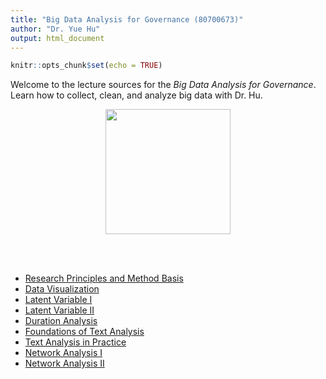 ---
title: "Big Data Analysis for Governance (80700673)"
author: "Dr. Yue Hu"
output: html_document
---

```{r setup, include=FALSE}
knitr::opts_chunk$set(echo = TRUE)
```


Welcome to the lecture sources for the *Big Data Analysis for Governance*. Learn how to collect, clean, and analyze big data with Dr. Hu.


<center><img src="../analysisOfPoliticalData/images/goodluck.gif" height="200"/></center>


<br><br>

<ul>

<li><a href="/slides_gh/slides/courses/governmentalBigData/01_statsReview.html">Research Principles and Method Basis</a></li>

<li><a href="/slides_gh/slides/courses/governmentalBigData/02_dataVisualization.html">Data Visualization</a></li>

<li><a href="/slides_gh/slides/courses/governmentalBigData/03_latentVariableI.html">Latent Variable I</a></li>

<li><a href="/slides_gh/slides/courses/governmentalBigData/04_latentVariableII.html">Latent Variable II</a></li>

<li><a href="/slides_gh/slides/courses/governmentalBigData/05_eventHistory.html">Duration Analysis</a></li>

<li><a href="/slides_gh/slides/courses/governmentalBigData/06_textAnalaysis.html">Foundations of Text Analysis</a></li>

<li><a href="/slides_gh/slides/courses/governmentalBigData/07_textAnalaysisII.html">Text Analysis in Practice</a></li>

<li><a href="/slides_gh/slides/courses/governmentalBigData/08_networkAnalysis.html">Network Analysis I</a></li>

<li><a href="/slides_gh/slides/courses/governmentalBigData/09_networkAnalysisII.html">Network Analysis II</a></li>

</ul>